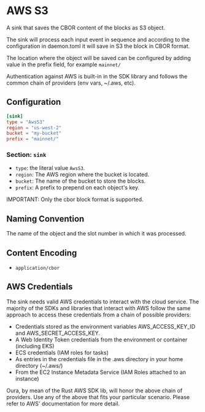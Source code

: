# AWS S3

A sink that saves the CBOR content of the blocks as S3 object.

The sink will process each input event in sequence and according to the configuration in daemon.toml it will save in S3 the block in CBOR format.

The location where the object will be saved can be configured by adding value in the prefix field, for example `mainnet/`

Authentication against AWS is built-in in the SDK library and follows the common chain of providers (env vars, ~/.aws, etc).

## Configuration

```toml
[sink]
type = "AwsS3"
region = "us-west-2"
bucket = "my-bucket"
prefix = "mainnet/"
```

### Section: `sink`

- `type`: the literal value `AwsS3`.
- `region`: The AWS region where the bucket is located.
- `bucket`: The name of the bucket to store the blocks.
- `prefix`: A prefix to prepend on each object's key.

IMPORTANT: Only the cbor block format is supported.

## Naming Convention

The name of the object and the slot number in which it was processed.

## Content Encoding

- `application/cbor`

## AWS Credentials

The sink needs valid AWS credentials to interact with the cloud service. The majority of the SDKs and libraries that interact with AWS follow the same approach to access these credentials from a chain of possible providers:

- Credentials stored as the environment variables AWS_ACCESS_KEY_ID and AWS_SECRET_ACCESS_KEY.
- A Web Identity Token credentials from the environment or container (including EKS)
- ECS credentials (IAM roles for tasks)
- As entries in the credentials file in the .aws directory in your home directory (~/.aws/)
- From the EC2 Instance Metadata Service (IAM Roles attached to an instance)

Oura, by mean of the Rust AWS SDK lib, will honor the above chain of providers. Use any of the above that fits your particular scenario. Please refer to AWS' documentation for more detail.
